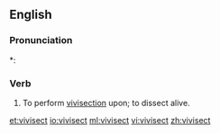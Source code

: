 ==English==

===Pronunciation===
*: {{rhymes|ɛkt|lang=en}}

===Verb===
{{en-verb}}

# To perform [[vivisection]] upon; to dissect alive.

[[et:vivisect]]
[[io:vivisect]]
[[ml:vivisect]]
[[vi:vivisect]]
[[zh:vivisect]]